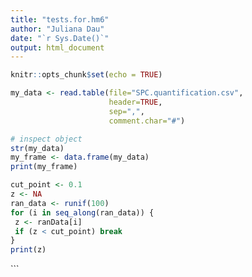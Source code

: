 ```yaml
---
title: "tests.for.hm6"
author: "Juliana Dau"
date: "`r Sys.Date()`"
output: html_document
---
```


```r
knitr::opts_chunk$set(echo = TRUE)
```

```r
my_data <- read.table(file="SPC.quantification.csv",
                      header=TRUE,
                      sep=",",
                      comment.char="#")

# inspect object
str(my_data)
my_frame <- data.frame(my_data)
print(my_frame)


```
```r
cut_point <- 0.1
z <- NA
ran_data <- runif(100)
for (i in seq_along(ran_data)) {
 z <- ranData[i]
 if (z < cut_point) break
}
print(z)
```
```